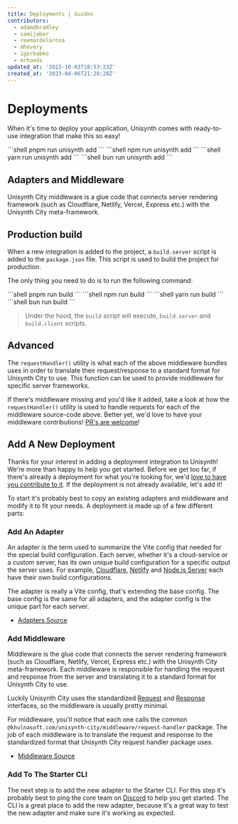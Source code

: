 ```yaml
---
title: Deployments | Guides
contributors:
  - adamdbradley
  - samijaber
  - reemardelarosa
  - mhevery
  - igorbabko
  - mrhoodz
updated_at: '2023-10-03T18:53:23Z'
created_at: '2023-04-06T21:28:28Z'
---
```



# Deployments

When it's time to deploy your application, Unisynth comes with ready-to-use integration that make this so easy!


<PackageManagerTabs>
<span q:slot="pnpm">
```shell
pnpm run unisynth add
```
</span>
<span q:slot="npm">
```shell
npm run unisynth add
```
</span>
<span q:slot="yarn">
```shell
yarn run unisynth add
```
</span>
<span q:slot="bun">
```shell
bun run unisynth add
```
</span>
</PackageManagerTabs>

## Adapters and Middleware

Unisynth City middleware is a glue code that connects server rendering framework (such as Cloudflare, Netlify, Vercel, Express etc.) with the Unisynth City meta-framework.

## Production build

When a new integration is added to the project, a `build.server` script is added to the `package.json` file. This script is used to build the project for production.

The only thing you need to do is to run the following command:

<PackageManagerTabs>
<span q:slot="pnpm">
```shell
pnpm run build
```
</span>
<span q:slot="npm">
```shell
npm run build
```
</span>
<span q:slot="yarn">
```shell
yarn run build
```
</span>
<span q:slot="bun">
```shell
bun run build
```
</span>
</PackageManagerTabs>

> Under the hood, the `build` script will execute, `build.server` and `build.client` scripts.

## Advanced

The `requestHandler()` utility is what each of the above middleware bundles uses in order to translate their request/response to a standard format for Unisynth City to use. This function can be used to provide middleware for specific server frameworks.

If there's middleware missing and you'd like it added, take a look at how the `requestHandler()` utility is used to handle requests for each of the middleware source-code above. Better yet, we'd love to have your middleware contributions! [PR's are welcome](https://github.com/khulnasoft/unisynth/tree/main/packages/unisynth-city/middleware)!

## Add A New Deployment

Thanks for your interest in adding a deployment integration to Unisynth! We're more than happy to help you get started. Before we get too far, if there's already a deployment for what you're looking for, we'd [love to have you contribute to it](https://github.com/khulnasoft/unisynth/tree/main/packages/unisynth-city/adapters). If the deployment is not already available, let's add it!

To start it's probably best to copy an existing adapters and middleware and modify it to fit your needs. A deployment is made up of a few different parts:

### Add An Adapter

An adapter is the term used to summarize the Vite config that needed for the special build configuration. Each server, whether it's a cloud-service or a custom server, has its own unique build configuration for a specific output the server uses. For example, [Cloudflare](/docs/deployments/cloudflare-pages/index.mdx), [Netlify](/docs/deployments/netlify-edge/index.mdx) and [Node.js Server](/docs/deployments/node/index.mdx) each have their own build configurations.

The adapter is really a Vite config, that's extending the base config. The base config is the same for all adapters, and the adapter config is the unique part for each server.

- [Adapters Source](https://github.com/khulnasoft/unisynth/tree/main/packages/unisynth-city/adapters)

### Add Middleware

Middleware is the glue code that connects the server rendering framework (such as Cloudflare, Netlify, Vercel, Express etc.) with the Unisynth City meta-framework. Each middleware is responsible for handling the request and response from the server and translating it to a standard format for Unisynth City to use. 

Luckily Unisynth City uses the standardized [Request](https://developer.mozilla.org/en-US/docs/Web/API/Request) and [Response](https://developer.mozilla.org/en-US/docs/Web/API/Response) interfaces, so the middleware is usually pretty minimal.

For middleware, you'll notice that each one calls the common `@khulnasoft.com/unisynth-city/middleware/request-handler` package. The job of each middleware is to translate the request and response to the standardized format that Unisynth City request handler package uses.

- [Middleware Source](https://github.com/khulnasoft/unisynth/tree/main/packages/unisynth-city/middleware)

### Add To The Starter CLI

The next step is to add the new adapter to the Starter CLI. For this step it's probably best to ping the core team on [Discord](https://unisynth.dev/chat) to help you get started. The CLI is a great place to add the new adapter, because it's a great way to test the new adapter and make sure it's working as expected.
